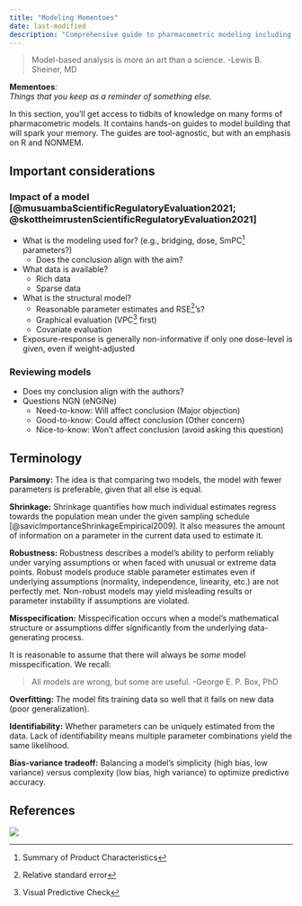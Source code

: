 ```yaml
---
title: "Modeling Mementoes"
date: last-modified
description: "Comprehensive guide to pharmacometric modeling including PK/PD models, time-to-event analysis, goodness-of-fit assessment, and model building best practices."
---
```


:::{.callout-caution title="Under construction"}
:::

> Model-based analysis is more an art than a science. -Lewis B. Sheiner, MD

**Mementoes**:  
*Things that you keep as a reminder of something else.*

In this section, you'll get access to tidbits of knowledge on many forms of pharmacometric models.
It contains hands-on guides to model building that will spark your memory.
The guides are tool-agnostic, but with an emphasis on R and NONMEM.

## Important considerations

### Impact of a model [@musuambaScientificRegulatoryEvaluation2021; @skottheimrustenScientificRegulatoryEvaluation2021]

* What is the modeling used for? (e.g., bridging, dose, SmPC^[Summary of Product Characteristics] parameters?)
  * Does the conclusion align with the aim?
* What data is available?
  * Rich data
  * Sparse data
* What is the structural model?
  * Reasonable parameter estimates and RSE^[Relative standard error]'s?
  * Graphical evaluation (VPC^[Visual Predictive Check] first)
  * Covariate evaluation

* Exposure-response is generally non-informative if only one dose-level is given, even if weight-adjusted

### Reviewing models
* Does my conclusion align with the authors?
* Questions NGN (eNGiNe)
  * Need-to-know: Will affect conclusion (Major objection)
  * Good-to-know: Could affect conclusion (Other concern)
  * Nice-to-know: Won't affect conclusion (avoid asking this question)

## Terminology

**Parsimony:** The idea is that comparing two models, the model with fewer parameters is preferable, given that all else is equal.

**Shrinkage:** Shrinkage quantifies how much individual estimates regress towards the population mean under the given sampling schedule [@savicImportanceShrinkageEmpirical2009].
It also measures the amount of information on a parameter in the current data used to estimate it.

**Robustness:** Robustness describes a model’s ability to perform reliably under varying assumptions or when faced with unusual or extreme data points.
Robust models produce stable parameter estimates even if underlying assumptions (normality, independence, linearity, etc.) are not perfectly met.
Non-robust models may yield misleading results or parameter instability if assumptions are violated.

**Misspecification:** Misspecification occurs when a model's mathematical structure or assumptions differ significantly from the underlying data-generating process.

:::{.callout-note}
It is reasonable to assume that there will always be *some* model misspecification.
We recall:

> All models are wrong, but some are useful. -George E. P. Box, PhD

:::

**Overfitting:** The model fits training data so well that it fails on new data (poor generalization).

**Identifiability:** Whether parameters can be uniquely estimated from the data.
Lack of identifiability means multiple parameter combinations yield the same likelihood.

**Bias-variance tradeoff:** Balancing a model’s simplicity (high bias, low variance) versus complexity (low bias, high variance) to optimize predictive accuracy.

## References

::: {#refs}
:::

![](images/index_modeling.png)
